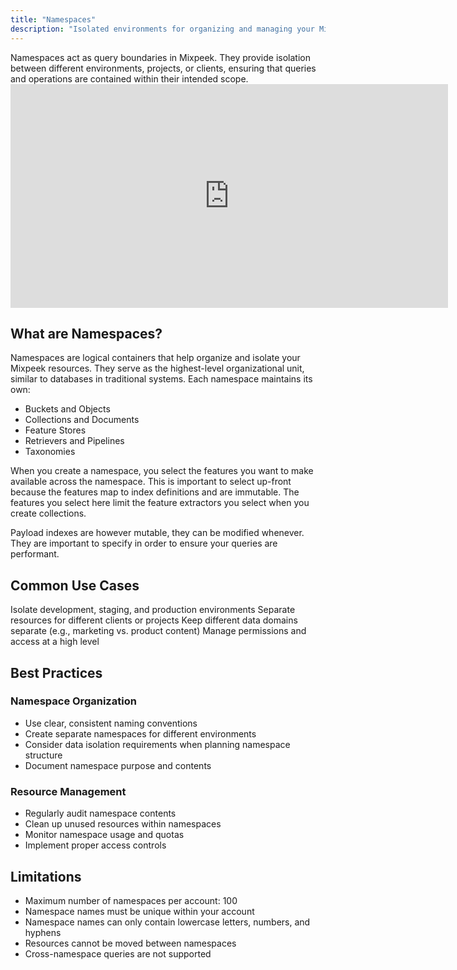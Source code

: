 ```yaml
---
title: "Namespaces"
description: "Isolated environments for organizing and managing your Mixpeek resources"
---
```

<Note>
  Namespaces act as query boundaries in Mixpeek. They provide isolation between different environments, projects, or clients, ensuring that queries and operations are contained within their intended scope.
</Note>

<iframe
  width="700"
  height="358"
  src="https://d8ts56gtwtyh1.cloudfront.net/docs/warehouse/namespace.mp4"
  title="YouTube video player"
  frameborder="0"
  allow="accelerometer; autoplay; muted"
  allowfullscreen
  autoplay
  muted
></iframe>

## What are Namespaces?

Namespaces are logical containers that help organize and isolate your Mixpeek resources. They serve as the highest-level organizational unit, similar to databases in traditional systems. Each namespace maintains its own:

- Buckets and Objects
- Collections and Documents
- Feature Stores
- Retrievers and Pipelines
- Taxonomies

When you create a namespace, you select the features you want to make available across the namespace. This is important to select up-front because the features map to index definitions and are immutable. The features you select here limit the feature extractors you select when you create collections. 

Payload indexes are however mutable, they can be modified whenever. They are important to specify in order to ensure your queries are performant. 


## Common Use Cases

<CardGroup cols={2}>
  <Card title="Environment Separation" icon="layer-group">
    Isolate development, staging, and production environments
  </Card>
  
  <Card title="Client Isolation" icon="users">
    Separate resources for different clients or projects
  </Card>
  
  <Card title="Data Segregation" icon="database">
    Keep different data domains separate (e.g., marketing vs. product content)
  </Card>
  
  <Card title="Access Control" icon="lock">
    Manage permissions and access at a high level
  </Card>
</CardGroup>

## Best Practices

### Namespace Organization

- Use clear, consistent naming conventions
- Create separate namespaces for different environments
- Consider data isolation requirements when planning namespace structure
- Document namespace purpose and contents

### Resource Management

- Regularly audit namespace contents
- Clean up unused resources within namespaces
- Monitor namespace usage and quotas
- Implement proper access controls

## Limitations

- Maximum number of namespaces per account: 100
- Namespace names must be unique within your account
- Namespace names can only contain lowercase letters, numbers, and hyphens
- Resources cannot be moved between namespaces
- Cross-namespace queries are not supported
